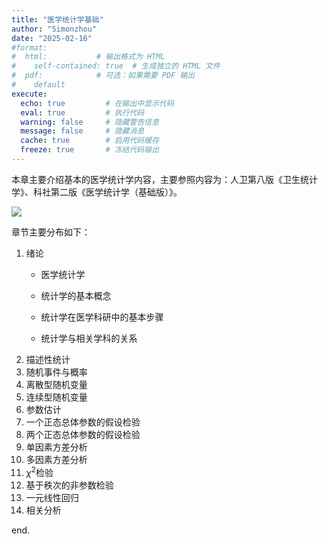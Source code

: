 ```yaml
---
title: "医学统计学基础"
author: "Simonzhou"
date: "2025-02-16"
#format: 
#  html:           # 输出格式为 HTML
#    self-contained: true  # 生成独立的 HTML 文件
#  pdf:            # 可选：如果需要 PDF 输出
#    default
execute:
  echo: true         # 在输出中显示代码
  eval: true         # 执行代码
  warning: false     # 隐藏警告信息
  message: false     # 隐藏消息
  cache: true        # 启用代码缓存
  freeze: true       # 冻结代码输出
---
```


本章主要介绍基本的医学统计学内容，主要参照内容为：人卫第八版《卫生统计学》、科社第二版《医学统计学（基础版）》。

![](images/medical-statistics-cover.jpg)

章节主要分布如下：

1.  绪论
    -   医学统计学

    -   统计学的基本概念

    -   统计学在医学科研中的基本步骤

    -   统计学与相关学科的关系
2.  描述性统计
3.  随机事件与概率
4.  离散型随机变量
5.  连续型随机变量
6.  参数估计
7.  一个正态总体参数的假设检验
8.  两个正态总体参数的假设检验
9.  单因素方差分析
10. 多因素方差分析
11. $\chi^2$检验
12. 基于秩次的非参数检验
13. 一元线性回归
14. 相关分析

end.